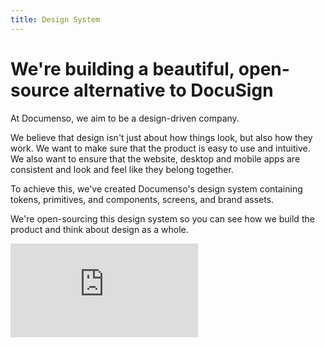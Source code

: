 ```yaml
---
title: Design System
---
```


# We're building a beautiful, open-source alternative to DocuSign

At Documenso, we aim to be a design-driven company. 

We believe that design isn't just about how things look, but also how they work. We want to make sure that the product is easy to use and intuitive. We also want to ensure that the website, desktop and mobile apps are consistent and look and feel like they belong together.

To achieve this, we've created Documenso's design system containing tokens, primitives, and components, screens, and brand assets.

We're open-sourcing this design system so you can see how we build the product and think about design as a whole.

<iframe
  src="https://documen.so/design-system-embed"
  className="aspect-square w-full border-none"
  frameBorder="0"
/>
